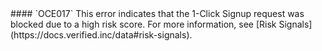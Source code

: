 
<ErrorDisplay message="1-Click Blocked: Risk Score Too High" description="1-Click Blocked: Risk Score Too High">
    #### `OCE017`
</ErrorDisplay>
This error indicates that the 1-Click Signup request was blocked due to a high risk score. For more information, see [Risk Signals](https://docs.verified.inc/data#risk-signals).